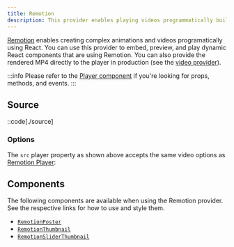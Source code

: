 ```yaml
---
title: Remotion
description: This provider enables playing videos programmatically built with React.
---
```


[Remotion][remotion] enables creating complex animations and videos programatically using React. You
can use this provider to embed, preview, and play dynamic React components that are using Remotion.
You can also provide the rendered MP4 directly to the player in production (see
the [video provider][video-provider]).

:::info
Please refer to the [Player component][player] if you're looking for props, methods, and events.
:::

[remotion]: https://www.remotion.dev
[player]: /docs/wc/player/components/core/player
[video-provider]: /docs/player/api/providers/video

## Source

::code[./source]

### Options


The `src` player property as shown above accepts the same video options as [Remotion Player][remotion-player]:

<RemotionSourceOptions />

[remotion-player]: https://www.remotion.dev/docs/player/player

## Components

The following components are available when using the Remotion provider. See the respective links for
how to use and style them.

- [`RemotionPoster`][poster]
- [`RemotionThumbnail`][thumbnail]
- [`RemotionSliderThumbnail`][slider-thumbnail]

[poster]: /docs/player/components/remotion/remotion-poster
[thumbnail]: /docs/player/components/remotion/remotion-thumbnail
[slider-thumbnail]: /docs/player/components/remotion/remotion-slider-thumbnail
